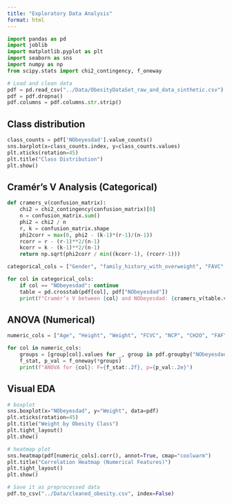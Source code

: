 ```yaml
---
title: "Exploratory Data Analysis"
format: html
---
```


```python
import pandas as pd
import joblib
import matplotlib.pyplot as plt
import seaborn as sns
import numpy as np
from scipy.stats import chi2_contingency, f_oneway

# Load and clean data
pdf = pd.read_csv("../Data/ObesityDataSet_raw_and_data_sinthetic.csv")
pdf = pdf.dropna()
pdf.columns = pdf.columns.str.strip()
```


## Class distribution

```python
class_counts = pdf['NObeyesdad'].value_counts()
sns.barplot(x=class_counts.index, y=class_counts.values)
plt.xticks(rotation=45)
plt.title("Class Distribution")
plt.show()
```



## Cramér's V Analysis (Categorical)

```python
def cramers_v(confusion_matrix):
    chi2 = chi2_contingency(confusion_matrix)[0]
    n = confusion_matrix.sum()
    phi2 = chi2 / n
    r, k = confusion_matrix.shape
    phi2corr = max(0, phi2 - (k-1)*(r-1)/(n-1))
    rcorr = r - (r-1)**2/(n-1)
    kcorr = k - (k-1)**2/(n-1)
    return np.sqrt(phi2corr / min((kcorr-1), (rcorr-1)))

categorical_cols = ["Gender", "family_history_with_overweight", "FAVC", "CAEC", "SMOKE", "SCC", "CALC", "MTRANS"]

for col in categorical_cols:
    if col == "NObeyesdad": continue
    table = pd.crosstab(pdf[col], pdf["NObeyesdad"])
    print(f"Cramér’s V between {col} and NObeyesdad: {cramers_v(table.values):.3f}")


```

## ANOVA (Numerical)
```python
numeric_cols = ["Age", "Height", "Weight", "FCVC", "NCP", "CH2O", "FAF", "TUE"]

for col in numeric_cols:
    groups = [group[col].values for _, group in pdf.groupby("NObeyesdad")]
    f_stat, p_val = f_oneway(*groups)
    print(f"ANOVA for {col}: F={f_stat:.2f}, p={p_val:.2e}")
```

## Visual EDA
```python
# boxplot
sns.boxplot(x="NObeyesdad", y="Weight", data=pdf)
plt.xticks(rotation=45)
plt.title("Weight by Obesity Class")
plt.tight_layout()
plt.show()

# heatmap plot
sns.heatmap(pdf[numeric_cols].corr(), annot=True, cmap="coolwarm")
plt.title("Correlation Heatmap (Numerical Features)")
plt.tight_layout()
plt.show()
```



```python
# Save it as preprocessed data
pdf.to_csv("../Data/cleaned_obesity.csv", index=False)

```